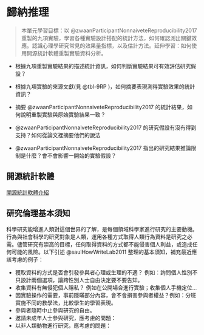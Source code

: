 # 歸納推理 {#inductive}

> 本單元學習目標：以 @zwaanParticipantNonnaiveteReproducibility2017 重製的九項實驗，學習各種實驗設計搭配的統計方法，如何確認測出關鍵效應。認識心理學研究常見的效果量指標，以及估計方法。延伸學習：如何使用開源統計軟體重製實驗資料分析。

<!---
本單元依預先註冊[@lindsayResearchPreregistration1012016]與註冊報告[@attenperceptpsychophysRegisteredReportsReplications2013]的指南，介紹如何準備研究計畫，以及撰寫研究報告。之前單元提供的再現研究習作，可參考這個單元規劃與執行研究，並完成最後的研究報告。 --->

- 根據九項重製實驗結果的描述統計資訊，如何判斷實驗結果可有效評估研究假設？


- 根據九項實驗的來源文獻(見 @tbl-9RP )，如何摘要表現測得實驗效果的統計資訊？


- 摘要 @zwaanParticipantNonnaiveteReproducibility2017 的統計結果，如何說明重製實驗與原始實驗結果一致？


- @zwaanParticipantNonnaiveteReproducibility2017 的研究假設有沒有得到支持？如何從論文裡摘要他們的說法


- @zwaanParticipantNonnaiveteReproducibility2017 指出的研究結果推論限制是什麼？會不會影響一開始的實驗假設？




## 開源統計軟體 {#toolbox_stat}

<!---前一節介紹的三種實驗平台匯出的實驗資料都是長表格，每一列(row)只包含一個觀察值，除了OpenSesame與formr有系統預設欄位資料， psytoolkit的每一欄都是實驗腳本裡有設定的變項。每一份匯出的檔案都是以主要依變項的反應單位排列，只要事先設定的分析計畫要以主要依變項的平均值進行分析，就可以使用試算表的樞紐分析功能計算。

樞紐分析的結果是常用統計分析方法的資料集合，如t檢定、變異數分析。我建議使用JASP與jamovi等開源統計軟體進行分析，使用方式可參考我的網誌[^10]。

[^10]: --->[開源統計軟體介紹](https://scchen.com/zh/post/jasp-jamovi/) 


## 研究倫理基本須知 ## {#projects_ethics}

科學研究能增進人類對這個世界的了解，是每個領域科學家進行研究的主要動機。行為與社會科學的研究對象是人類，運用各種方式取得人類行為資料是研究之必需。儘管研究有崇高的目標，任何取得資料的方式都不能侵害個人利益，或造成任何可能的風險。以下引述 @saulHowWriteLab2011 整理的基本須知，補充最近應該考慮的例子：

- 獲取資料的方式是否會引發參與者心理或生理的不適？ 例如：詢問個人性別不只設計兩個選項，讓跨性別人士自由決定要不要告知。
- 收集資料有無侵犯個人隱私？ 例如在公開場合進行實驗；收集個人手機定位...
- 因實驗操作的需要，事前隱暪部分內容，會不會損害參與者權益？例如：分班實施不同的教學法，比較學生的學習表現。
- 參與者隨時中止參與研究的自由。
- 邀請未成年人士參與研究，應考慮的問題：
- 以非人類動物進行研究，應考慮的問題：
